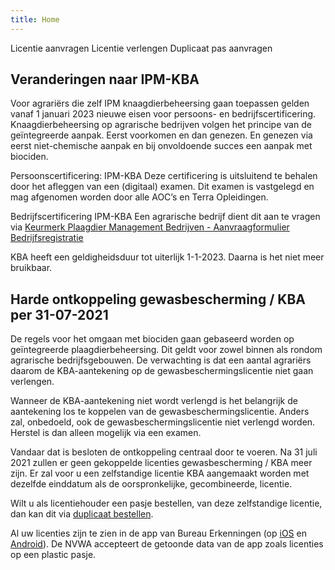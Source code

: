 ```yaml
---
title: Home
---
```


<LinkButtonContainer>
  <LinkButton to="/licenties/licentie-aanvragen">Licentie aanvragen</LinkButton>
  <LinkButton to="/licenties/licentie-verlengen">Licentie verlengen</LinkButton>
  <LinkButton to="/mijn-bureau-erkenningen/duplicaat-pas-aanvragen">
    Duplicaat pas aanvragen
  </LinkButton>
</LinkButtonContainer>

## Veranderingen naar IPM-KBA

Voor agrariërs die zelf IPM knaagdierbeheersing gaan toepassen gelden vanaf 1 januari 2023 nieuwe eisen voor persoons- en bedrijfscertificering.
Knaagdierbeheersing op agrarische bedrijven volgen het principe van de geïntegreerde aanpak. Eerst voorkomen en dan genezen. En genezen via eerst niet-chemische aanpak en bij onvoldoende succes een aanpak met biociden.

Persoonscertificering: IPM-KBA
Deze certificering is uitsluitend te behalen door het afleggen van een (digitaal) examen. Dit examen is vastgelegd en mag afgenomen worden door alle AOC’s en Terra Opleidingen.

Bedrijfscertificering IPM-KBA
Een agrarische bedrijf dient dit aan te vragen via [Keurmerk Plaagdier Management Bedrijven - Aanvraagformulier Bedrijfsregistratie](https://www.kpmb.nl/aanvraagformulier-bedrijfsregistratie)

KBA heeft een geldigheidsduur tot uiterlijk 1-1-2023. Daarna is het niet meer bruikbaar.

## Harde ontkoppeling gewasbescherming / KBA per 31-07-2021

De regels voor het omgaan met biociden gaan gebaseerd worden op geïntegreerde plaagdierbeheersing. Dit geldt voor zowel binnen als rondom agrarische bedrijfsgebouwen. De verwachting is dat een aantal agrariërs daarom de KBA-aantekening op de gewasbeschermingslicentie niet gaan verlengen.

Wanneer de KBA-aantekening niet wordt verlengd is het belangrijk de aantekening los te koppelen van de gewasbeschermingslicentie. Anders zal, onbedoeld, ook de gewasbeschermingslicentie niet verlengd worden. Herstel is dan alleen mogelijk via een examen.

Vandaar dat is besloten de ontkoppeling centraal door te voeren. Na 31 juli 2021 zullen er geen gekoppelde licenties gewasbescherming / KBA meer zijn. Er zal voor u een zelfstandige licentie KBA aangemaakt worden met dezelfde einddatum als de oorspronkelijke, gecombineerde, licentie.

Wilt u als licentiehouder een pasje bestellen, van deze zelfstandige licentie, dan kan dit via [duplicaat bestellen](/mijn-bureau-erkenningen/duplicaat-pas-aanvragen).

Al uw licenties zijn te zien in de app van Bureau Erkenningen (op [iOS](https://apps.apple.com/nl/app/bureau-erkenningen/id1058457481?l=en) en [Android](https://play.google.com/store/apps/details?id=nl.bureauerkenningen&hl=nl&gl=US)). De NVWA accepteert de getoonde data van de app zoals licenties op een plastic pasje.
